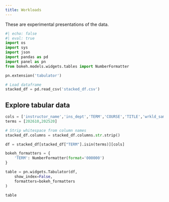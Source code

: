 ```yaml
---
title: Workloads 
---
```


These are experimental presentations of the data.

```python
#| echo: false
#| eval: true
import os
import sys
import json
import pandas as pd
import panel as pn
from bokeh.models.widgets.tables import NumberFormatter

pn.extension('tabulator')

# Load dataframe 
stacked_df = pd.read_csv('stacked_df.csv')

```

## Explore tabular data

```python
cols = ['instructor_name','ins_dept','TERM','COURSE','TITLE','wrkld_sample_type','sum_term_crse_wrkld_sample','wrkld_sample_note']
terms = [202610,202520]

# Strip whitespace from column names
stacked_df.columns = stacked_df.columns.str.strip()

df = stacked_df[stacked_df["TERM"].isin(terms)][cols]

bokeh_formatters = {
    'TERM': NumberFormatter(format='000000')
}

table = pn.widgets.Tabulator(df,
    show_index=False,
    formatters=bokeh_formatters
)

table
```


